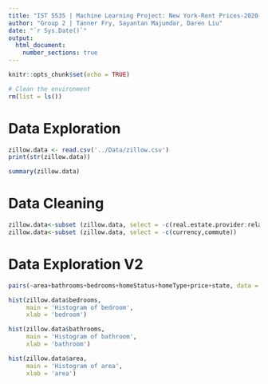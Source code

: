 ```yaml
---
title: "IST 5535 | Machine Learning Project: New York-Rent Prices-2020-Zillow Dataset"
author: "Group 2 | Tanner Fry, Sayantan Majumdar, Daren Liu"
date: "`r Sys.Date()`"
output: 
  html_document:
    number_sections: true
---
```

  ```r
knitr::opts_chunk$set(echo = TRUE)
```


```r
# Clean the environment
rm(list = ls())
```

# Data Exploration

```r
zillow.data <- read.csv('../Data/zillow.csv')
print(str(zillow.data))
```

```r
summary(zillow.data)
```

# Data Cleaning

```r
zillow.data<-subset (zillow.data, select = -c(real.estate.provider:relaxed))
zillow.data<-subset (zillow.data, select = -c(currency,commute))

```

# Data Exploration V2

```r
pairs(~area+bathrooms+bedrooms+homeStatus+homeType+price+state, data = zillow.data)
```

```r
hist(zillow.data$bedrooms,
     main = 'Histogram of bedroom',
     xlab = 'bedroom')
```

```r
hist(zillow.data$bathrooms,
     main = 'Histogram of bathroom',
     xlab = 'bathroom')
```

```r
hist(zillow.data$area,
     main = 'Histogram of area',
     xlab = 'area')
```

